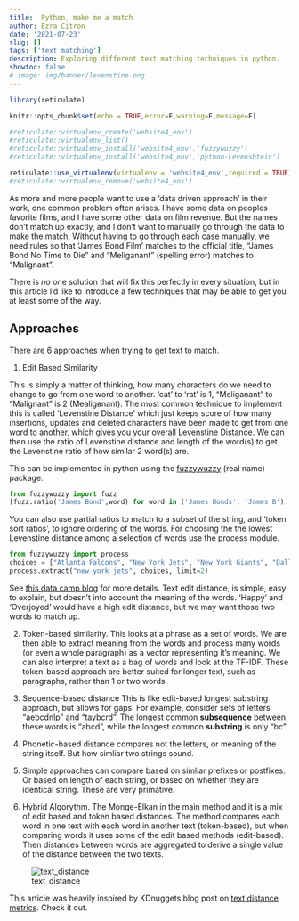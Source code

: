 ```yaml
---
title:  Python, make me a match
author: Ezra Citron
date: '2021-07-23'
slug: []
tags: ['text matching']
description: Exploring different text matching techniques in python.
showtoc: false
# image: img/banner/levenstine.png
---
```

```r
library(reticulate)

knitr::opts_chunk$set(echo = TRUE,error=F,warning=F,message=F)

#reticulate::virtualenv_create('website4_env')
#reticulate::virtualenv_list()
#reticulate::virtualenv_install('website4_env','fuzzywuzzy')
#reticulate::virtualenv_install('website4_env','python-Levenshtein')

reticulate::use_virtualenv(virtualenv = 'website4_env',required = TRUE)
#reticulate::virtualenv_remove('website4_env')

```

As more and more people want to use a 'data driven approach' in their work, one common problem often arises. 
I have some data on peoples favorite films, and I have some other data on film revenue. But the names don't match up exactly, and I don't want to manually go through the data to make the match. Without having to go through each case manually, we need rules so that 'James Bond Film' matches to the official title, "James Bond No Time to Die " and "Meliganant" (spelling error) matches to "Malignant".

There is *no* one solution that will fix this perfectly in every situation, but in this article I'd like to introduce a few techniques that may be able to get you at least some of the way.

## Approaches
There are 6 approaches when trying to get text to match. 

1. Edit Based Similarity 

This is simply a matter of thinking, how many characters do we need to change to go from one word to another. 'cat' to 'rat' is 1, "Meliganant" to "Malignant" is 2 (M~~e~~alig~~a~~nant). The most common technique to implement this is called 'Levenstine Distance' which just keeps score of how many insertions, updates and deleted characters have been made to get from one word to another, which gives you your overall Levenstine Distance. We can then use the ratio of Levenstine distance and length of the word(s) to get the Levenstine ratio of how similar 2 word(s) are. 

This can be implemented in python using the [fuzzywuzzy](https://pypi.org/project/fuzzywuzzy/) (real name) package.  


```python
from fuzzywuzzy import fuzz
[fuzz.ratio('James Bond',word) for word in ('James Bonds', 'James B')  ]
```

You can also use partial ratios to match to a subset of the string, and 'token sort ratios', to ignore ordering of the words. For choosing the the lowest Levenstine distance among a selection of words use the process module.  
```python
from fuzzywuzzy import process
choices = ["Atlanta Falcons", "New York Jets", "New York Giants", "Dallas Cowboys"]
process.extract("new york jets", choices, limit=2)
```
 
See [this data camp blog](https://www.datacamp.com/community/tutorials/fuzzy-string-python) for more details.
 Text edit distance, is simple, easy to explain, but doesn't into account the meaning of the words. 'Happy' and 'Overjoyed' would have a high edit distance, but we may want those two words to match up.

2. Token-based similarity. This looks at a phrase as a set of words. We are then able to extract meaning from the words and process many words (or even a whole paragraph) as a vector representing it's meaning. We can also interpret a text as a bag of words and look at the TF-IDF. These token-based approach are better suited for longer text, such as paragraphs, rather than 1 or two words. 

3. Sequence-based distance
This is like edit-based longest substring approach, but allows for gaps. For example, consider sets of letters “aebcdnlp” and “taybcrd”. The longest common **subsequence** between these words is “abcd”, while the longest common **substring** is only “bc”. 

4. Phonetic-based distance compares not the letters, or meaning of the string itself. But how simliar two strings sound.

5. Simple approaches can compare based on simliar prefixes or postfixes. Or based on length of each string, or based on whether they are identical string. These are very primative. 

6. Hybrid Algorythm.  The Monge-Elkan in the main method and it is a mix of edit based and token based distances. The method compares each word in one text with each word in another text (token-based), but when comparing words it uses some of the edit based methods (edit-based). Then distances between words are aggregated to derive a single value of the distance between the two texts.

![text_distance](text-distance-infographics.png)

This article was heavily inspired by KDnuggets blog post on [text distance metrics](https://www.kdnuggets.com/2019/01/comparison-text-distance-metrics.html). Check it out.
